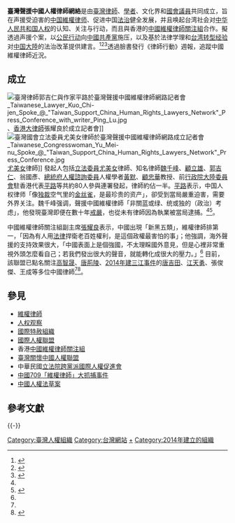 {{noteTA
|1=zh-cn:里; zh-tw:裏; zh-hk:裏;
}}
{{Infobox Organization
|name=臺灣聲援中國人權律師網絡
|abbreviation=
|image= 
|caption          =
|width = 300px
|formation=2014年12月12日
|type=
|status=
|purpose=*聲援受迫害的中國人權律師
*促進中國法治健全發展
*喚起台灣社會對中國人權的認知、關注與行動
|location={{TW}}
|membership=
|language=[[中文|中文]]
|leader_title=
|leader_name=
|main_organ=
|website=[https://www.facebook.com/lawyer.action 臉書頁面]、taiwantcln@gmail.com
|remarks=
}}
{{wikisourcehas|世界人權宣言|公民权利和政治权利国际公约|经济、社会及文化权利国际公约}}

'''臺灣聲援中國人權律師網絡'''是由[[臺灣|臺灣]][[律師|律師]]、[[學者|學者]]、文化界和[[立法委員|國會議員]]共同成立，旨在声援受迫害的[[中国維權律师|中国維權律师]]、促进中国[[法治|法治]]健全发展，并且唤起台湾社会对[[中华人民共和国人权|中华人民共和国人权]]的认知、关注与行动，而且與香港的[[中國維權律師關注組|中國維權律師關注組]]合作。擬透過声援个案，以[[公民行动|公民行动]]向[[中國共產黨|中國共產黨]]施压，以及基於法律学理和[[臺灣民主運動|台湾转型经验]]对[[中国大陸|中国大陸]]的法治改革提供建言。<ref>{{cite news|title=臺灣成立網絡 聲援中國維權律師|url=http://www.voacantonese.com/content/taiwan-lawyer-20141212/2556256.html|newspaper=[[美國之音|美國之音]]VOA|date=2014-12-12}}</ref><ref name=RFA1212>{{cite news|author=夏小华|title=「台湾声援中国人权律师网络」在台北成立|url=http://www.rfa.org/mandarin/yataibaodao/gangtai/hx-12122014122450.html|newspaper=[[自由亞洲電台|自由亞洲電台]]RFA|date=2014-12-12}}</ref><ref>{{cite news|author1=鍾元|title=臺港聲援中國人權律師 臺灣成立網路發聲|url=http://www.epochtimes.com/b5/14/12/12/n4316890.htm|agency=[[大紀元時報|大紀元時報]]|date=2014-12-12}}</ref>透過臉書發行《律師行動》週報，追蹤中國維權律師近況。

==成立==
[[File:臺灣律師郭吉仁與作家平路於臺灣聲援中國維權律師網路記者會_Taiwanese_Lawyer_Kuo_Chi-jen_Spoke_@_"Taiwan_Support_China_Human_Rights_Lawyers_Network"_Press_Conference_with_writer_Ping_Lu.jpg|thumb]]、[[香港|香港]][[大律師|大律師]]張耀良於成立記者會]]
[[File:臺灣國會立法委員尤美女律師於臺灣聲援中國維權律師網路成立記者會_Taiwanese_Congresswoman_Yu_Mei-nu_Spoke_@_"Taiwan_Support_China_Human_Rights_Lawyers_Network"_Press_Conference.jpg|thumb]][[尤美女|尤美女]]律師]]
發起人包括[[立法委員|立法委員]][[尤美女|尤美女]]律師、知名律師[[魏千峰|魏千峰]]、[[顧立雄|顧立雄]]、[[郭吉仁|郭吉仁]]、翁國彥、[[總統府人權諮詢委員會|總統府人權諮詢委員]]人權學者[[黃默|黃默]]、[[顧忠華|顧忠華]]教授、前[[行政院大陸委員會|行政院大陸委員會]]駐香港代表[[平路|平路]]等共約80人參與連署發起，律師約佔一半。[[平路|平路]]表示，中国人权律师「像[[独裁|独裁]]空气里的[[金丝雀|金丝雀]]，是最珍贵的资产」，卻受到當局嚴重迫害，需要外界关注。魏千峰强调，聲援中國維權律師「非關蓝或绿、统或独的（政治）考虑」，他發現臺灣即便在數十年[[臺灣戒嚴時期|戒嚴]]，也從未有律師因為執業被當局逮捕。<ref name=RFA1212/><ref name=NT>{{cite news|author=邱珮文|title=中國人權律師遭打壓 台灣成立聲援網絡|url=http://newtalk.tw/news/2014/12/12/54714.html|newspaper=[[新頭殼|新頭殼]]|date=2014-12-12}}</ref>。

中國維權律師關注組副主席[[張耀良|張耀良]]表示，中國出現「新黑五類」，維權律師排第一，「因為有人用[[法律|法律]]捍衛老百姓權利，是這個政權最害怕的事」；他強調，海外聲援的支持效果很大，「中國表面上是個強國，不太理睬國外意見，但是心裡非常重視外頭怎麼看自己；若我們發出很大的聲音，就能轉化成很大的壓力。」<ref name=NT/>
目前，該聯盟已點名關注[[高智晟|高智晟]]、[[唐荊陵|唐荊陵]]、[[2014年建三江事件|2014年建三江事件]]的[[唐吉田|唐吉田]]、[[江天勇|江天勇]]、張俊傑、王成等多位中國律師<ref name=NT/><ref>{{cite news|author=盧天常 黃庭鋒|title=中國建三江律師遭打壓 魏千峰籲各界聲援|url=http://ap.ntdtv.com/b5/20141224/video/138489.html|newspaper=[[新唐人電視|新唐人電視]]|date=2014-12-24}}</ref>。

==參見==
*[[維權律師|維權律師]]
*[[人权观察|人权观察]]
*[[國際特赦組織|國際特赦組織]]
*[[國際人權聯盟_(巴黎)|國際人權聯盟]]
*香港[[中國維權律師關注組|中國維權律師關注組]]
*[[臺灣關懷中國人權聯盟|臺灣關懷中國人權聯盟]]
*中華民國[[立法院跨黨派國際人權促進會|立法院跨黨派國際人權促進會]]
*[[中國709「維權律師」大抓捕事件|中國709「維權律師」大抓捕事件]]
*[[中國人權法草案|中國人權法草案]]

== 參考文獻 ==
{{Reflist|30em}}

{{-}}
{{中國人權律師}}

[[Category:臺灣人權組織|Category:臺灣人權組織]]
[[Category:台灣網站|Category:台灣網站]]
[[Category:中国人权律师|+]]
[[Category:2014年建立的組織|Category:2014年建立的組織]]